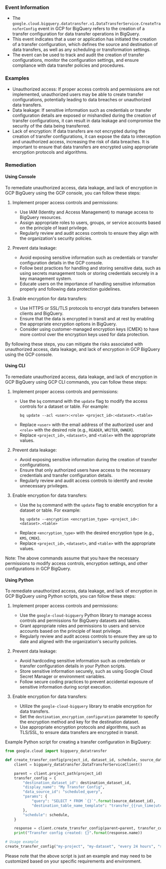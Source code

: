 
### Event Information

- The `google.cloud.bigquery.datatransfer.v1.DataTransferService.CreateTransferConfig` event in GCP for BigQuery refers to the creation of a transfer configuration for data transfer operations in BigQuery.
- This event indicates that a user or application has initiated the creation of a transfer configuration, which defines the source and destination of data transfers, as well as any scheduling or transformation settings.
- The event can be used to track and audit the creation of transfer configurations, monitor the configuration settings, and ensure compliance with data transfer policies and procedures.


### Examples

- Unauthorized access: If proper access controls and permissions are not implemented, unauthorized users may be able to create transfer configurations, potentially leading to data breaches or unauthorized data transfers.
- Data leakage: If sensitive information such as credentials or transfer configuration details are exposed or mishandled during the creation of transfer configurations, it can result in data leakage and compromise the security of the data being transferred.
- Lack of encryption: If data transfers are not encrypted during the creation of transfer configurations, it can expose the data to interception and unauthorized access, increasing the risk of data breaches. It is important to ensure that data transfers are encrypted using appropriate encryption protocols and algorithms.

### Remediation

#### Using Console

To remediate unauthorized access, data leakage, and lack of encryption in GCP BigQuery using the GCP console, you can follow these steps:

1. Implement proper access controls and permissions:
   - Use IAM (Identity and Access Management) to manage access to BigQuery resources.
   - Assign appropriate roles to users, groups, or service accounts based on the principle of least privilege.
   - Regularly review and audit access controls to ensure they align with the organization's security policies.

2. Prevent data leakage:
   - Avoid exposing sensitive information such as credentials or transfer configuration details in the GCP console.
   - Follow best practices for handling and storing sensitive data, such as using secrets management tools or storing credentials securely in a key management system.
   - Educate users on the importance of handling sensitive information properly and following data protection guidelines.

3. Enable encryption for data transfers:
   - Use HTTPS or SSL/TLS protocols to encrypt data transfers between clients and BigQuery.
   - Ensure that the data is encrypted in transit and at rest by enabling the appropriate encryption options in BigQuery.
   - Consider using customer-managed encryption keys (CMEK) to have more control over the encryption keys used for data protection.

By following these steps, you can mitigate the risks associated with unauthorized access, data leakage, and lack of encryption in GCP BigQuery using the GCP console.

#### Using CLI

To remediate unauthorized access, data leakage, and lack of encryption in GCP BigQuery using GCP CLI commands, you can follow these steps:

1. Implement proper access controls and permissions:
   - Use the `bq` command with the `update` flag to modify the access controls for a dataset or table. For example:
     ```
     bq update --acl <user>:<role> <project_id>:<dataset>.<table>
     ```
   - Replace `<user>` with the email address of the authorized user and `<role>` with the desired role (e.g., `READER`, `WRITER`, `OWNER`).
   - Replace `<project_id>`, `<dataset>`, and `<table>` with the appropriate values.

2. Prevent data leakage:
   - Avoid exposing sensitive information during the creation of transfer configurations.
   - Ensure that only authorized users have access to the necessary credentials and transfer configuration details.
   - Regularly review and audit access controls to identify and revoke unnecessary privileges.

3. Enable encryption for data transfers:
   - Use the `bq` command with the `update` flag to enable encryption for a dataset or table. For example:
     ```
     bq update --encryption <encryption_type> <project_id>:<dataset>.<table>
     ```
   - Replace `<encryption_type>` with the desired encryption type (e.g., `KMS`, `CMEK`).
   - Replace `<project_id>`, `<dataset>`, and `<table>` with the appropriate values.

Note: The above commands assume that you have the necessary permissions to modify access controls, encryption settings, and other configurations in GCP BigQuery.

#### Using Python

To remediate unauthorized access, data leakage, and lack of encryption in GCP BigQuery using Python scripts, you can follow these steps:

1. Implement proper access controls and permissions:
   - Use the `google-cloud-bigquery` Python library to manage access controls and permissions for BigQuery datasets and tables.
   - Grant appropriate roles and permissions to users and service accounts based on the principle of least privilege.
   - Regularly review and audit access controls to ensure they are up to date and aligned with the organization's security policies.

2. Prevent data leakage:
   - Avoid hardcoding sensitive information such as credentials or transfer configuration details in your Python scripts.
   - Store sensitive information securely, such as using Google Cloud Secret Manager or environment variables.
   - Follow secure coding practices to prevent accidental exposure of sensitive information during script execution.

3. Enable encryption for data transfers:
   - Utilize the `google-cloud-bigquery` library to enable encryption for data transfers.
   - Set the `destination_encryption_configuration` parameter to specify the encryption method and key for the destination dataset.
   - Use appropriate encryption protocols and algorithms, such as TLS/SSL, to ensure data transfers are encrypted in transit.

Example Python script for creating a transfer configuration in BigQuery:

```python
from google.cloud import bigquery_datatransfer

def create_transfer_config(project_id, dataset_id, schedule, source_dataset_id, destination_dataset_id):
    client = bigquery_datatransfer.DataTransferServiceClient()

    parent = client.project_path(project_id)
    transfer_config = {
        "destination_dataset_id": destination_dataset_id,
        "display_name": "My Transfer Config",
        "data_source_id": "scheduled_query",
        "params": {
            "query": "SELECT * FROM `{}`".format(source_dataset_id),
            "destination_table_name_template": "transfer_{{run_time|utcformat('%Y%m%d_%H%M%S')}}",
        },
        "schedule": schedule,
    }

    response = client.create_transfer_config(parent=parent, transfer_config=transfer_config)
    print("Transfer config created: {}".format(response.name))

# Usage example
create_transfer_config("my-project", "my-dataset", "every 24 hours", "source-dataset", "destination-dataset")
```

Please note that the above script is just an example and may need to be customized based on your specific requirements and environment.

